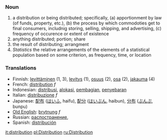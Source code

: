 === Noun ===

# a distribution or being distributed; specifically, (a) apportionment by law (of funds, property, etc.), (b) the process by which commodoties get to final consumers, includnig storing, selling, shipping, and advertising, (c) frequency of occurence or extent of existence
# anything distributed; portion; share
# the result of distributing; arrangment
# ''Statistics'' the relative arrangements of the elements of a statistical population based on some criterion, as frequency, time, or location

=== Translations ===
*Finnish: [[levittäminen]] (1, 3), [[levitys]] (1), [[osuus]] (2), [[osa#Finnish|osa]] (2), [[jakauma]] (4)
*French: [[distribution]] ''f''
*Indonesian: [[distribusi]], [[alokasi]], [[bagi|pembagian]], [[sebar|penyebaran]]
*Italian: [[distribuzione]] ''f''
*Japanese: [[配布]] ([[はいふ]], haifu), [[配分]] ([[はいぶん]], haibun), [[分布]] ([[ぶんぷ]], bunpu)
*[[Old English]]: [[brytnung]] ''f''
*Russian: [[распостранение]],
*Spanish: [[distribución]]

[[it:distribution]]
[[pl:Distribution]]
[[ru:Distribution]]